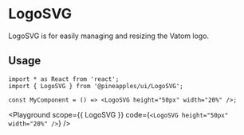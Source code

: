 


# LogoSVG

LogoSVG is for easily managing and resizing the Vatom logo.

## Usage

```tsx
import * as React from 'react';
import { LogoSVG } from '@pineapples/ui/LogoSVG';

const MyComponent = () => <LogoSVG height="50px" width="20%" />;
```

<Playground
  scope={{ LogoSVG }}
  code={`<LogoSVG height="50px" width="20%" />`}
/>
